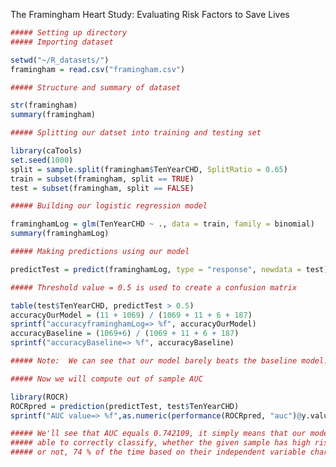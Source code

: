 ##########  The Framingham Heart Study: Evaluating Risk Factors to Save Lives  ##########


```r
##### Setting up directory
##### Importing dataset

setwd("~/R_datasets/")
framingham = read.csv("framingham.csv")

##### Structure and summary of dataset

str(framingham)
summary(framingham)
```

```r
##### Splitting our datset into training and testing set

library(caTools)
set.seed(1000)
split = sample.split(framingham$TenYearCHD, SplitRatio = 0.65)
train = subset(framingham, split == TRUE)
test = subset(framingham, split == FALSE)

```

```r
##### Building our logistic regression model

framinghamLog = glm(TenYearCHD ~ ., data = train, family = binomial) 
summary(framinghamLog)
```

```r
##### Making predictions using our model

predictTest = predict(framinghamLog, type = "response", newdata = test)

##### Threshold value = 0.5 is used to create a confusion matrix

table(test$TenYearCHD, predictTest > 0.5)
accuracyOurModel = (11 + 1069) / (1069 + 11 + 6 + 187)
sprintf("accuracyframinghamLog=> %f", accuracyOurModel)
accuracyBaseline = (1069+6) / (1069 + 11 + 6 + 187)
sprintf("accuracyBaseline=> %f", accuracyBaseline)

##### Note:  We can see that our model barely beats the baseline model.
```

```r
##### Now we will compute out of sample AUC

library(ROCR)
ROCRpred = prediction(predictTest, test$TenYearCHD)
sprintf("AUC value=> %f",as.numeric(performance(ROCRpred, "auc")@y.values))

##### We'll see that AUC equals 0.742109, it simply means that our model will be
##### able to correctly classify, whether the given sample has high risk of CHD
##### or not, 74 % of the time based on their independent variable characterstics.
```

